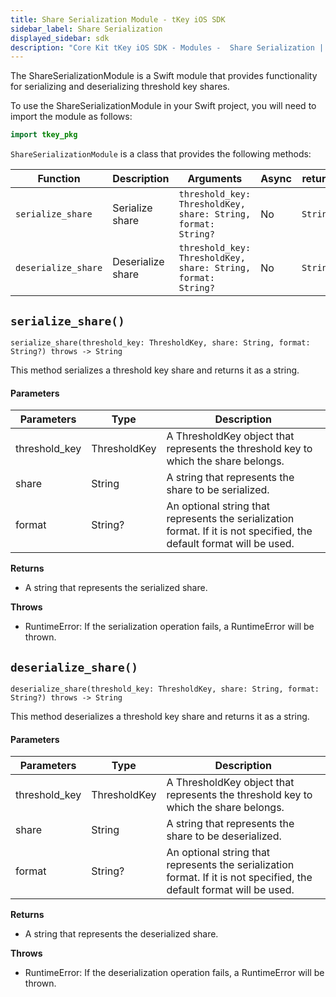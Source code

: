 ```yaml
---
title: Share Serialization Module - tKey iOS SDK
sidebar_label: Share Serialization
displayed_sidebar: sdk
description: "Core Kit tKey iOS SDK - Modules -  Share Serialization | Documentation - Web3Auth"
---
```


The ShareSerializationModule is a Swift module that provides functionality for serializing and deserializing threshold key shares.

To use the ShareSerializationModule in your Swift project, you will need to import the module as follows:

```swift
import tkey_pkg
```

`ShareSerializationModule` is a class that provides the following methods:

| Function            | Description       | Arguments                                                     | Async | return   |
| ------------------- | ----------------- | ------------------------------------------------------------- | ----- | -------- |
| `serialize_share`   | Serialize share   | `threshold_key: ThresholdKey, share: String, format: String?` | No    | `String` |
| `deserialize_share` | Deserialize share | `threshold_key: ThresholdKey, share: String, format: String?` | No    | `String` |

## `serialize_share()`

`serialize_share(threshold_key: ThresholdKey, share: String, format: String?) throws -> String`

This method serializes a threshold key share and returns it as a string.

#### Parameters

| Parameters    | Type         | Description                                                                                                           |
| ------------- | ------------ | --------------------------------------------------------------------------------------------------------------------- |
| threshold_key | ThresholdKey | A ThresholdKey object that represents the threshold key to which the share belongs.                                   |
| share         | String       | A string that represents the share to be serialized.                                                                  |
| format        | String?      | An optional string that represents the serialization format. If it is not specified, the default format will be used. |

**Returns**

- A string that represents the serialized share.

**Throws**

- RuntimeError: If the serialization operation fails, a RuntimeError will be thrown.

## `deserialize_share()`

`deserialize_share(threshold_key: ThresholdKey, share: String, format: String?) throws -> String`

This method deserializes a threshold key share and returns it as a string.

#### Parameters

| Parameters    | Type         | Description                                                                                                           |
| ------------- | ------------ | --------------------------------------------------------------------------------------------------------------------- |
| threshold_key | ThresholdKey | A ThresholdKey object that represents the threshold key to which the share belongs.                                   |
| share         | String       | A string that represents the share to be deserialized.                                                                |
| format        | String?      | An optional string that represents the serialization format. If it is not specified, the default format will be used. |

**Returns**

- A string that represents the deserialized share.

**Throws**

- RuntimeError: If the deserialization operation fails, a RuntimeError will be thrown.
